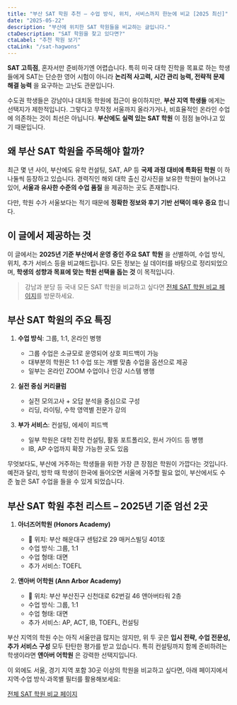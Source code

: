 ```yaml
---
title: "부산 SAT 학원 추천 – 수업 방식, 위치, 서비스까지 한눈에 비교 [2025 최신]"
date: "2025-05-22"
description: "부산에 위치한 SAT 학원들을 비교하는 글입니다."
ctaDescription: "SAT 학원을 찾고 있다면?"
ctaLabel: "추천 학원 보기"
ctaLink: "/sat-hagwons"
---
```


**SAT 고득점**, 혼자서만 준비하기엔 어렵습니다. 특히 미국 대학 진학을 목표로 하는 학생들에게 SAT는 단순한 영어 시험이 아니라 **논리적 사고력, 시간 관리 능력, 전략적 문제 해결 능력** 을 요구하는 고난도 관문입니다.

수도권 학생들은 강남이나 대치동 학원에 접근이 용이하지만, **부산 지역 학생들** 에게는 선택지가 제한적입니다. 그렇다고 무작정 서울까지 올라가거나, 비효율적인 온라인 수업에 의존하는 것이 최선은 아닙니다. **부산에도 실력 있는 SAT 학원** 이 점점 늘어나고 있기 때문입니다.

## 왜 부산 SAT 학원을 주목해야 할까?

최근 몇 년 사이, 부산에도 유학 컨설팅, SAT, AP 등 **국제 과정 대비에 특화된 학원** 이 하나둘씩 등장하고 있습니다. 경력직인 해외 대학 출신 강사진을 보유한 학원이 늘어나고 있어, **서울과 유사한 수준의 수업 품질** 을 제공하는 곳도 존재합니다.

다만, 학원 수가 서울보다는 적기 때문에 **정확한 정보와 후기 기반 선택이 매우 중요** 합니다.

## 이 글에서 제공하는 것

이 글에서는 **2025년 기준 부산에서 운영 중인 주요 SAT 학원** 을 선별하여, 수업 방식, 위치, 추가 서비스 등을 비교해드립니다. 모든 정보는 실 데이터를 바탕으로 정리되었으며, **학생의 성향과 목표에 맞는 학원 선택을 돕는 것** 이 목적입니다.

> 강남과 분당 등 국내 모든 SAT 학원을 비교하고 싶다면 [전체 SAT 학원 비교 페이지](https://www.ibmaster.net/sat-hagwons)를 방문하세요.

## 부산 SAT 학원의 주요 특징

1. **수업 방식**: 그룹, 1:1, 온라인 병행  
   - 그룹 수업은 소규모로 운영되어 상호 피드백이 가능  
   - 대부분의 학원은 1:1 수업 또는 개별 맞춤 수업을 옵션으로 제공  
   - 일부는 온라인 ZOOM 수업이나 인강 시스템 병행  

2. **실전 중심 커리큘럼**  
   - 실전 모의고사 + 오답 분석을 중심으로 구성  
   - 리딩, 라이팅, 수학 영역별 전문가 강의  

3. **부가 서비스**: 컨설팅, 에세이 피드백  
   - 일부 학원은 대학 진학 컨설팅, 활동 포트폴리오, 원서 가이드 등 병행  
   - IB, AP 수업까지 확장 가능한 곳도 있음  

무엇보다도, 부산에 거주하는 학생들을 위한 가장 큰 장점은 학원이 가깝다는 것입니다. 예전과 달리, 방학 때 학생이 한국에 들어오면 서울에 거주할 필요 없이, 부산에서도 수준 높은 SAT 수업을 들을 수 있게 되었습니다.

## 부산 SAT 학원 추천 리스트 – 2025년 기준 엄선 2곳

1. **아너즈어학원 (Honors Academy)**  
   - 📍 위치: 부산 해운대구 센텀2로 29 매커스빌딩 401호  
   - 수업 방식: 그룹, 1:1  
   - 수업 형태: 대면  
   - 추가 서비스: TOEFL  

2. **앤아버 어학원 (Ann Arbor Academy)**  
   - 📍 위치: 부산 부산진구 신천대로 62번길 46 앤아버타워 2층  
   - 수업 방식: 그룹, 1:1  
   - 수업 형태: 대면  
   - 추가 서비스: AP, ACT, IB, TOEFL, 컨설팅  

부산 지역의 학원 수는 아직 서울만큼 많지는 않지만, 위 두 곳은 **입시 전략, 수업 전문성, 추가 서비스 구성** 모두 탄탄한 평가를 받고 있습니다. 특히 컨설팅까지 함께 준비하려는 학생이라면 **앤아버 어학원** 은 강력한 선택지입니다.

이 외에도 서울, 경기 지역 포함 30곳 이상의 학원을 비교하고 싶다면, 아래 페이지에서 지역·수업 방식·과목별 필터를 활용해보세요:

[전체 SAT 학원 비교 페이지](https://www.ibmaster.net/sat-hagwons)
